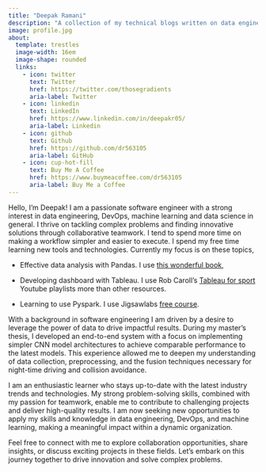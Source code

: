 ```yaml
---
title: "Deepak Ramani"
description: "A collection of my technical blogs written on data engineering, data science and technologies in general."
image: profile.jpg
about:
  template: trestles
  image-width: 16em
  image-shape: rounded
  links:
    - icon: twitter
      text: Twitter
      href: https://twitter.com/thosegradients
      aria-label: Twitter
    - icon: linkedin
      text: LinkedIn
      href: https://www.linkedin.com/in/deepakr05/
      aria-label: Linkedin
    - icon: github
      text: Github
      href: https://github.com/dr563105
      aria-label: GitHub
    - icon: cup-hot-fill
      text: Buy Me A Coffee
      href: https://www.buymeacoffee.com/dr563105
      aria-label: Buy Me a Coffee
---
```

Hello, I'm Deepak! I am a passionate software engineer with a strong interest in data engineering, DevOps, machine learning and data science in general. I thrive on tackling complex problems and finding innovative solutions through collaborative teamwork. I tend to spend more time on making a workflow simpler and easier to execute. I spend my free time learning new tools and technologies. Currently my focus is on these topics, 

- Effective data analysis with Pandas. I use [this wonderful book](https://www.amazon.in/Effective-Pandas-Patterns-Data-Manipulation/dp/B09MYXXSFM),

- Developing dashboard with Tableau. I use Rob Caroll's [Tableau for sport](https://www.youtube.com/playlist?list=PLchE8bhmmIxK94imJ4QZncXrbld_NGoiW) Youtube playlists more than other resources.

- Learning to use Pyspark. I use Jigsawlabs [free course](https://www.jigsawlabs.io/free-data-engineering-course).


With a background in software engineering I am driven by a desire to leverage the power of data to drive impactful results. During my master's thesis, I developed an end-to-end system with a focus on implementing simpler CNN model architectures to achieve comparable performance to the latest models. This experience allowed me to deepen my understanding of data collection, preprocessing, and the fusion techniques necessary for night-time driving and collision avoidance.

I am an enthusiastic learner who stays up-to-date with the latest industry trends and technologies. My strong problem-solving skills, combined with my passion for teamwork, enable me to contribute to challenging projects and deliver high-quality results. I am now seeking new opportunities to apply my skills and knowledge in data engineering, DevOps, and machine learning, making a meaningful impact within a dynamic organization. 

Feel free to connect with me to explore collaboration opportunities, share insights, or discuss exciting projects in these fields. Let's embark on this journey together to drive innovation and solve complex problems.

